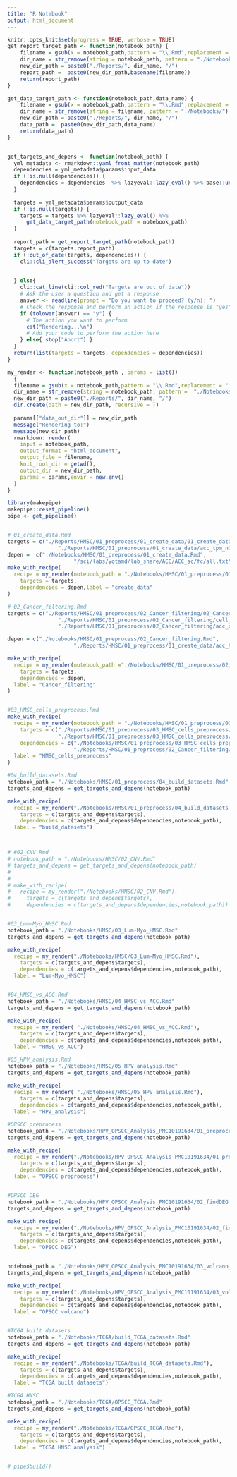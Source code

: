 ```yaml
---
title: "R Notebook"
output: html_document
---
```



```r
knitr::opts_knit$set(progress = TRUE, verbose = TRUE)
get_report_target_path <- function(notebook_path) {
    filename = gsub(x = notebook_path,pattern = "\\.Rmd",replacement = ".html")
    dir_name = str_remove(string = notebook_path, pattern = "./Notebooks/") %>% str_remove(pattern = ".Rmd")
    new_dir_path = paste0("./Reports/", dir_name, "/")
    report_path =  paste0(new_dir_path,basename(filename))
    return(report_path)
}

get_data_target_path <- function(notebook_path,data_name) {
    filename = gsub(x = notebook_path,pattern = "\\.Rmd",replacement = "")
    dir_name = str_remove(string = filename, pattern = "./Notebooks/") 
    new_dir_path = paste0("./Reports/", dir_name, "/")
    data_path =  paste0(new_dir_path,data_name)
    return(data_path)
}


get_targets_and_depens <- function(notebook_path) {
  yml_metadata <- rmarkdown::yaml_front_matter(notebook_path)
  dependencies = yml_metadata$params$input_data
  if (!is.null(dependencies)) {
    dependencies = dependencies  %>% lazyeval::lazy_eval() %>% base::unname()
  }
  
  targets = yml_metadata$params$output_data
  if (!is.null(targets)) {
    targets = targets %>% lazyeval::lazy_eval() %>%
      get_data_target_path(notebook_path = notebook_path)
  }
  
  report_path = get_report_target_path(notebook_path)
  targets = c(targets,report_path)
  if (!out_of_date(targets, dependencies)) {
    cli::cli_alert_success("Targets are up to date")
    

  } else{
    cli::cat_line(cli::col_red("Targets are out of date"))
    # Ask the user a question and get a response
    answer <- readline(prompt = "Do you want to proceed? (y/n): ")
    # Check the response and perform an action if the response is "yes"
    if (tolower(answer) == "y") {
      # The action you want to perform
      cat("Rendering...\n")
      # Add your code to perform the action here
    } else{ stop("Abort") }
  }
  return(list(targets = targets, dependencies = dependencies))
}

my_render <- function(notebook_path , params = list()) 
  {
  filename = gsub(x = notebook_path,pattern = "\\.Rmd",replacement = ".html")
  dir_name = str_remove(string = notebook_path, pattern =  "./Notebooks/") %>% str_remove(pattern = ".Rmd")
  new_dir_path = paste0("./Reports/", dir_name, "/")
  dir.create(path = new_dir_path, recursive = T)
  
  params[["data_out_dir"]] = new_dir_path
  message("Rendering to:")
  message(new_dir_path)
  rmarkdown::render(
    input = notebook_path,
    output_format = "html_document",
    output_file = filename,
    knit_root_dir = getwd(),
    output_dir = new_dir_path,
    params = params,envir = new.env() 
  )
}
```




```r
library(makepipe)
makepipe::reset_pipeline()
pipe <- get_pipeline()


# 01_create_data.Rmd
targets = c("./Reports/HMSC/01_preprocess/01_create_data/01_create_data.html",
                "./Reports/HMSC/01_preprocess/01_create_data/acc_tpm_nCount_mito_no146_15k_with_ACC1.RDS")
depen =  c("./Notebooks/HMSC/01_preprocess/01_create_data.Rmd",
                     "/sci/labs/yotamd/lab_share/ACC/ACC_sc/fc/all.txt")
make_with_recipe(
  recipe = my_render(notebook_path = "./Notebooks/HMSC/01_preprocess/01_create_data.Rmd"),
    targets = targets,
    dependencies = depen,label = "create_data"
)

# 02_Cancer_filtering.Rmd
targets = c("./Reports/HMSC/01_preprocess/02_Cancer_filtering/02_Cancer_filtering.html",
                "./Reports/HMSC/01_preprocess/02_Cancer_filtering/cell_types.RDS",
                "./Reports/HMSC/01_preprocess/02_Cancer_filtering/acc_cancer_cells.RDS")

depen = c("./Notebooks/HMSC/01_preprocess/02_Cancer_filtering.Rmd",
                     "./Reports/HMSC/01_preprocess/01_create_data/acc_tpm_nCount_mito_no146_15k_with_ACC1.RDS")

make_with_recipe(
  recipe = my_render(notebook_path ="./Notebooks/HMSC/01_preprocess/02_Cancer_filtering.Rmd"),
    targets = targets,
    dependencies = depen,
  label = "Cancer_filtering"
)


#03_HMSC_cells_preprocess.Rmd
make_with_recipe(
  recipe = my_render(notebook_path = "./Notebooks/HMSC/01_preprocess/03_HMSC_cells_preprocess.Rmd"),
    targets = c("./Reports/HMSC/01_preprocess/03_HMSC_cells_preprocess/03_HMSC_cells_preprocess.html",
                "./Reports/HMSC/01_preprocess/03_HMSC_cells_preprocess/acc1_cancer_cells_2500features_integrated_V5.RDS"),
    dependencies = c("./Notebooks/HMSC/01_preprocess/03_HMSC_cells_preprocess.Rmd",
                     "./Reports/HMSC/01_preprocess/02_Cancer_filtering/acc_cancer_cells.RDS"),
  label = "HMSC_cells_preprocess"
)

#04_build_datasets.Rmd
notebook_path = "./Notebooks/HMSC/01_preprocess/04_build_datasets.Rmd"
targets_and_depens = get_targets_and_depens(notebook_path)

make_with_recipe(
  recipe = my_render("./Notebooks/HMSC/01_preprocess/04_build_datasets.Rmd"),
    targets = c(targets_and_depens$targets),
    dependencies = c(targets_and_depens$dependencies,notebook_path),
  label = "build_datasets")



# #02_CNV.Rmd
# notebook_path = "./Notebooks/HMSC/02_CNV.Rmd"
# targets_and_depens = get_targets_and_depens(notebook_path)
# 
# 
# make_with_recipe(
#   recipe = my_render("./Notebooks/HMSC/02_CNV.Rmd"),
#     targets = c(targets_and_depens$targets),
#     dependencies = c(targets_and_depens$dependencies,notebook_path))


#03_Lum-Myo_HMSC.Rmd
notebook_path = "./Notebooks/HMSC/03_Lum-Myo_HMSC.Rmd"
targets_and_depens = get_targets_and_depens(notebook_path)

make_with_recipe(
  recipe = my_render("./Notebooks/HMSC/03_Lum-Myo_HMSC.Rmd"),
    targets = c(targets_and_depens$targets),
    dependencies = c(targets_and_depens$dependencies,notebook_path),
  label = "Lum-Myo_HMSC")


#04_HMSC_vs_ACC.Rmd
notebook_path = "./Notebooks/HMSC/04_HMSC_vs_ACC.Rmd"
targets_and_depens = get_targets_and_depens(notebook_path)

make_with_recipe(
  recipe = my_render( "./Notebooks/HMSC/04_HMSC_vs_ACC.Rmd"),
    targets = c(targets_and_depens$targets),
    dependencies = c(targets_and_depens$dependencies,notebook_path),
  label = "HMSC_vs_ACC")

#05_HPV_analysis.Rmd
notebook_path = "./Notebooks/HMSC/05_HPV_analysis.Rmd"
targets_and_depens = get_targets_and_depens(notebook_path)

make_with_recipe(
  recipe = my_render( "./Notebooks/HMSC/05_HPV_analysis.Rmd"),
    targets = c(targets_and_depens$targets),
    dependencies = c(targets_and_depens$dependencies,notebook_path),
  label = "HPV_analysis")

#OPSCC preprocess
notebook_path = "./Notebooks/HPV_OPSCC_Analysis_PMC10191634/01_preprocess.Rmd"
targets_and_depens = get_targets_and_depens(notebook_path)

make_with_recipe(
  recipe = my_render("./Notebooks/HPV_OPSCC_Analysis_PMC10191634/01_preprocess.Rmd"),
    targets = c(targets_and_depens$targets),
    dependencies = c(targets_and_depens$dependencies,notebook_path),
  label = "OPSCC preprocess")


#OPSCC DEG
notebook_path = "./Notebooks/HPV_OPSCC_Analysis_PMC10191634/02_findDEG.Rmd"
targets_and_depens = get_targets_and_depens(notebook_path)

make_with_recipe(
  recipe = my_render("./Notebooks/HPV_OPSCC_Analysis_PMC10191634/02_findDEG.Rmd"),
    targets = c(targets_and_depens$targets),
    dependencies = c(targets_and_depens$dependencies,notebook_path),
  label = "OPSCC DEG")


notebook_path = "./Notebooks/HPV_OPSCC_Analysis_PMC10191634/03_volcano_plot.Rmd"
targets_and_depens = get_targets_and_depens(notebook_path)

make_with_recipe(
  recipe = my_render("./Notebooks/HPV_OPSCC_Analysis_PMC10191634/03_volcano_plot.Rmd"),
    targets = c(targets_and_depens$targets),
    dependencies = c(targets_and_depens$dependencies,notebook_path),
  label = "OPSCC volcano")


#TCGA built datasets
notebook_path = "./Notebooks/TCGA/build_TCGA_datasets.Rmd"
targets_and_depens = get_targets_and_depens(notebook_path)

make_with_recipe(
  recipe = my_render("./Notebooks/TCGA/build_TCGA_datasets.Rmd"),
    targets = c(targets_and_depens$targets),
    dependencies = c(targets_and_depens$dependencies,notebook_path),
  label = "TCGA built datasets")

#TCGA HNSC
notebook_path = "./Notebooks/TCGA/OPSCC_TCGA.Rmd"
targets_and_depens = get_targets_and_depens(notebook_path)

make_with_recipe(
  recipe = my_render("./Notebooks/TCGA/OPSCC_TCGA.Rmd"),
    targets = c(targets_and_depens$targets),
    dependencies = c(targets_and_depens$dependencies,notebook_path),
  label = "TCGA HNSC analysis")


# pipe$build() 

```

